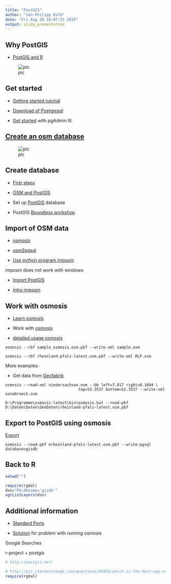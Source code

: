 ```yaml
---
title: "PostGIS"
author: "Jan-Philipp Kolb"
date: "Fri Aug 28 10:07:51 2015"
output: slidy_presentation
---
```



## Why PostGIS

- [PostGIS and R](http://gis.stackexchange.com/questions/64950/which-is-the-best-way-of-working-with-postgis-data-in-r)

![pic](https://raw.githubusercontent.com/Japhilko/DataAnalysis/master/data/figure/PostGISR.PNG)


## Get started

- [Getting started tutorial](http://www.bostongis.com/?content_name=postgis_tut01)

- [Download of Postgresql](http://de.enterprisedb.com/products-services-training/pgdownload)

- [Get started](http://km-bw.de/site/pbs-bw/get/documents/KULTUS.Dachmandant/KULTUS/Dienststellen/it.kultus-bw/pdf/SVP_BW/Postgres_Datenbankinstallation.pdf) with pgAdmin III.


## [Create an osm database](http://learnosm.org/en/osm-data/setting-up-postgresql/)

![pic](http://learnosm.org/images/en/osm-data/setting-up-postgresql/new-database.png)

## Create database

- [First steps](http://doc.postgres.de/postgresql_9.0/tutorial-createdb.html)

- [OSM and PostGIS](http://cnr.ncsu.edu/geospatial/wp-content/uploads/sites/6/2014/08/Zielstra_Tonini_021215.pdf)

- Set up [PostGIS](http://wiki.openstreetmap.org/wiki/PostGIS) database

- PostGIS [Boundless workshop](http://workshops.boundlessgeo.com/postgis-intro/)

## Import of OSM data

- [osmosis](http://skipperkongen.dk/2012/08/02/import-osm-data-into-postgis-using-osmosis/)

- [osm2pgsql](http://learnosm.org/en/osm-data/osm2pgsql/)

- [Use python program imposm](http://imposm.org/)

imposm does not work with windows

- [Import PostGIS](http://www.postgis.us/Presentations/PGOpen2014_Session1.html#/)

- [Intro imposm](http://imposm.org/docs/imposm/latest/tutorial.html)


## Work with osmosis

- [Learn osmosis](http://learnosm.org/en/osm-data/osmosis/)

- Work with [osmosis](http://wiki.openstreetmap.org/wiki/User:Ajoessen/Osmosis)

- [detailed usage osmosis](http://wiki.openstreetmap.org/wiki/Osmosis/Detailed_Usage_0.43)


```shell
osmosis --rbf sample_osmosis.osm.pbf --write-xml sample.osm
```

```shell
osmosis --rbf rheinland-pfalz-latest.osm.pbf --write-xml RLP.osm
```

More examples: 

- Get data from [Geofabrik](http://download.geofabrik.de/europe/germany.html)

```shell
osmosis --read-xml niedersachsen.osm --bb left=7.917 right=8.1694 \
                                top=52.3537 bottom=52.3537 --write-xml osnabrueck.osm
```


```shell
D:\Programme\osmosis-latest\bin\osmosis.bat --read-pbf
D:\Daten\Daten\GeoDaten\rheinland-pfalz-latest.osm.pbf
```


## Export to PostGIS using osmosis

[Export](http://wiki.openstreetmap.org/wiki/Osmosis/PostGIS_Setup)

```shell
osmosis --read-pbf erheinland-pfalz-latest.osm.pbf --write-pgsql database=gisdb 
```

## Back to R

```r
setwd("")
```


```r
require(rgdal)
dsn="PG:dbname='gisdb'"
ogrListLayers(dsn)
```



## Additional information

- [Standard Ports](https://de.wikipedia.org/wiki/Liste_der_standardisierten_Ports)


- [Solution](http://gis.19327.n5.nabble.com/osmosis-dev-Codehaus-discontinued-Osmosis-not-working-td5847581.html) for problem with running osmosis



Google Searches

r-project + postgis

```r

# http://postgis.net/

# http://gis.stackexchange.com/questions/64950/which-is-the-best-way-of-working-with-postgis-data-in-r
require(rgdal)
```



